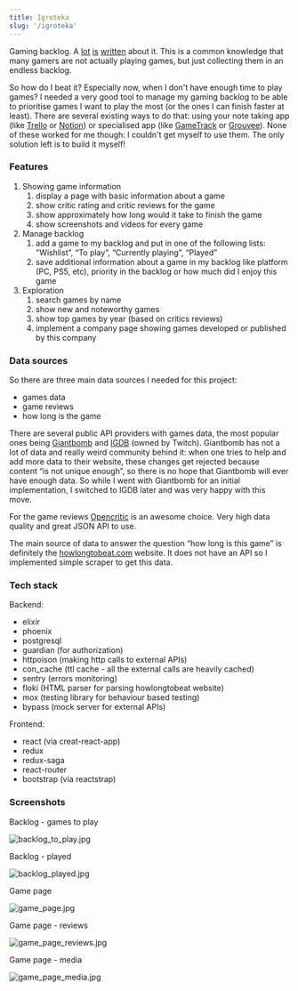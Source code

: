```yaml
---
title: Igroteka
slug: '/igroteka'
---
```


Gaming backlog. A [lot](https://kotaku.com/how-to-chip-away-at-a-massive-games-backlog-1845794480)
[is](https://www.wired.com/story/get-through-overflowing-game-library-game-backlog/)
[written](https://www.online-tech-tips.com/gaming/6-tips-to-manage-your-massive-gaming-backlog/)
about it. This is a common knowledge that many gamers are not actually playing games,
but just collecting them in an endless backlog.

So how do I beat it? Especially now, when I don't have enough time to play games? I
needed a very good tool to manage my gaming backlog to be able to prioritise games I want
to play the most (or the ones I can finish faster at least). There are several existing
ways to do that: using your note taking app (like
[Trello](https://trello.com/power-ups/5e32b07c80a9cd1d0e7e5e8e/gaming-backlog) or
[Notion](https://www.notion.so/Video-game-tracker-7adee9d8f02d485793fd4503b60e591d))
or specialised app (like [GameTrack](https://gametrack.app) or [Grouvee](https://www.grouvee.com)).
None of these worked for me though: I couldn't get myself to use them. The only solution
left is to build it myself!

### Features

1. Showing game information
   1. display a page with basic information about a game
   2. show critic rating and critic reviews for the game
   3. show approximately how long would it take to finish the game
   4. show screenshots and videos for every game
2. Manage backlog
   1. add a game to my backlog and put in one of the following lists: "Wishlist”, “To play”, “Currently playing”, “Played”
   2. save additional information about a game in my backlog like platform (PC, PS5, etc), priority in the backlog or how much did I enjoy this game
3. Exploration
   1. search games by name
   2. show new and noteworthy games
   3. show top games by year (based on critics reviews)
   4. implement a company page showing games developed or published by this company

### Data sources

So there are three main data sources I needed for this project:

- games data
- game reviews
- how long is the game

There are several public API providers with games data, the most popular ones
being [Giantbomb](https://www.giantbomb.com) and [IGDB](https://www.igdb.com/discover)
(owned by Twitch). Giantbomb has not a lot of data and really weird community behind it:
when one tries to help and add more data to their website, these changes get rejected
because content “is not unique enough”, so there is no hope that Giantbomb will ever
have enough data. So while I went with Giantbomb for an initial implementation,
I switched to IGDB later and was very happy with this move.

For the game reviews [Opencritic](https://opencritic.com) is an awesome choice.
Very high data quality and great JSON API to use.

The main source of data to answer the question “how long is this game” is
definitely the [howlongtobeat.com](http://howlongtobeat.com) website. It
does not have an API so I implemented simple scraper to get this data.

### Tech stack

Backend:

- elixir
- phoenix
- postgresql
- guardian (for authorization)
- httpoison (making http calls to external APIs)
- con_cache (ttl cache - all the external calls are heavily cached)
- sentry (errors monitoring)
- floki (HTML parser for parsing howlongtobeat website)
- mox (testing library for behaviour based testing)
- bypass (mock server for external APIs)

Frontend:

- react (via creat-react-app)
- redux
- redux-saga
- react-router
- bootstrap (via reactstrap)

### Screenshots

Backlog - games to play

![backlog_to_play.jpg](./backlog_to_play.jpg)

Backlog - played

![backlog_played.jpg](./backlog_played.jpg)

Game page

![game_page.jpg](./game_page.jpg)

Game page - reviews

![game_page_reviews.jpg](./game_page_reviews.jpg)

Game page - media

![game_page_media.jpg](./game_page_media.jpg)
